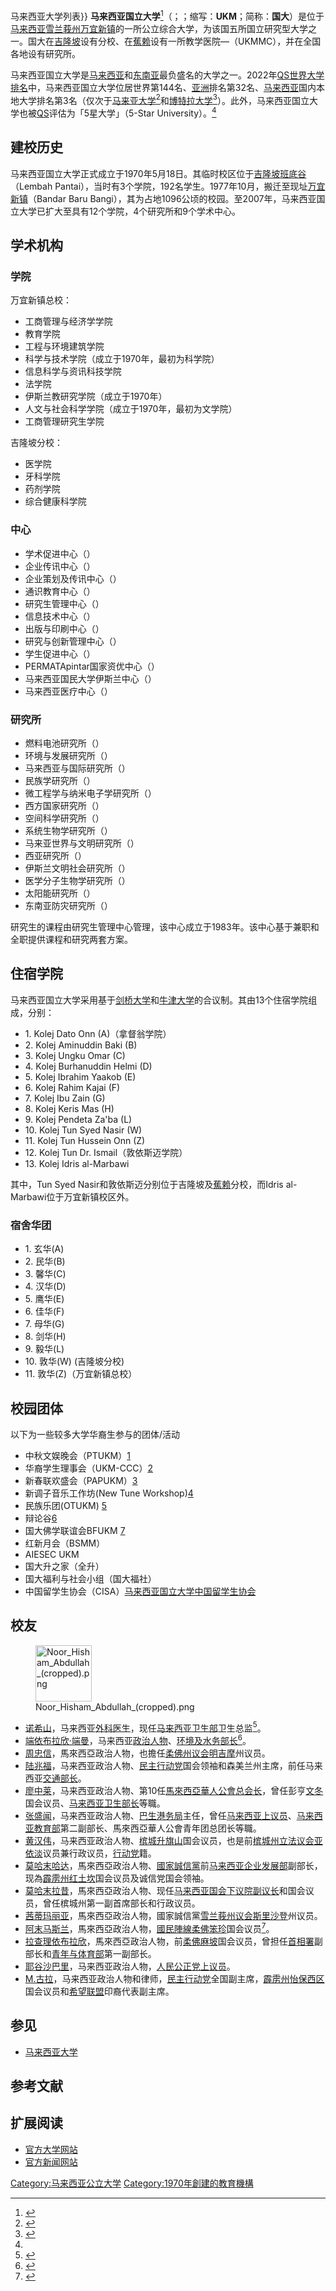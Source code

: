 {{update|time=2020-03-13T16:20:48+00:00}}
{{他用|other=马来西亚其他公立大學|马来西亚大学列表#公立大學{{!}}马来西亚大学列表}}
{{Infobox university
| name              = 马来西亚国立大学
| native_name       = '''Universiti Kebangsaan Malaysia'''<br />'''National University of Malaysia'''
| image             = Universiti Kebangsaan Malaysia logo.png
| image_size        = 150px
| caption           =
| latin_name        =
| founder           =
| motto             = Inspiring Futures, Nurturing Possibilities {{en}}<br />Mengilham Harapan, Mencipta Masa Depan {{ms}}
| zhmotto           = 激发希望，创造未来
| established       = {{start date and age|1970|5|18}}
| closed            =
| re-established    =
| anniversary       =
| type              = [[联邦政府|联邦]][[公立大学|国立]][[综合大学|综合]][[研究型大学|研究型]][[大学|大学]]
| religious         =
| endowment         =
| officer_in_charge =
| chairman_label    =
| chairman          =
| secretary         =
| chancellor        = {{link-en|端古·慕力兹|Tuanku Muhriz}}<sup>殿下</sup><br />{{small|（[[森美兰州|森美兰州]][[严端|严端]]）}}
| president         =
| vice-president    =
| superintendent    =
| provost           =
| vice_chancellor   = 依旺·托利曼<sup>教授</sup>
| principal         =
| dean              =
| director          =
| head_label        =
| head              =
| faculty           = 学院：15<ref>{{cite|url=https://www.ukm.my/portal/faculty/|title=Faculty - Official Portal of UKM|publisher=National University of Malaysia}}</ref><br />研究所：12<ref>{{cite|url=https://www.ukm.my/portal/institute/|title=Institute - Official Portal of UKM|publisher=National University of Malaysia}}</ref>
| staff             = 教职人员：2,432{{small|（2019年）}}<ref name="QS2022">{{cite|url=https://www.topuniversities.com/universities/universiti-kebangsaan-malaysia-ukm|title=Universiti Kebangsaan Malaysia (UKM): Rankings, Fees & Courses Details - Top Universities|publisher=[[Quacquarelli_Symonds|Quacquarelli Symonds]]}}</ref><br />其他职员：9,500{{small|（2019年）}}<ref name="QS2022" />
| students          = 26,961{{small|（2016年）}}<ref name = "Quick Facts">{{cite web| url=http://www.ukm.my/pkk/en/quick-facts/ | title=Universiti Kebangsaan Malaysia (UKM) | access-date= 7 March 2017}}</ref>
| undergrad         = 12,897{{small|（2016年）}}<ref name = "Quick Facts"/>
| postgrad          = 14,064{{small|（2016年）}}<ref name = "Quick Facts"/>
| doctoral          = 
| 国防生            = 
| other             = 
| address           =
| country           = {{flag|Malaysia}}
| state             = [[雪兰莪州|雪兰莪州]]
| province          = 
| city              = [[万宜新镇|万宜]]{{small|（总校）}}
| coor              = 
| campus            = 
| area              = 
| covered_area      = 
| former_names      = 马来西亚国民大学
| free_label        = 
| free              = 
| colors            = 
| nickname          = 国大、UKM
| mascot            = 
| magazine          = 
| athlete           = 
| conference        = 
| books             = 
| legal_person      = [[马来西亚联邦政府|马来西亚联邦政府]]
| affiliations      = [[英联邦大学协会|英联邦大学协会]]（ACU）<br />[[东盟大学联盟|东盟大学联盟]]（AUN）<br />{{tsl|en|Association of Southeast Asian Institutions of Higher Learning|东南亚高等学府协会}}（ASAIHL）<br />[[全球产学未来人才培养策略联盟|全球产学未来人才培养策略联盟]]（UAiTED）<br />{{tsl|en|Association of the Universities of Asia and the Pacific|亚洲与太平洋大学协会|亚太大学协会}}（AUAP）<ref>{{Cite web 
|url=http://auap.sut.ac.th/index.php?option=com_content&task=view&id=52&Itemid=82 |title=存档副本 |accessdate=2011-06-11 |archive-date=2011-07-09 |archive-url=https://web.archive.org/web/20110709220313/http://auap.sut.ac.th/index.php?option=com_content&task=view&id=52&Itemid=82 |dead-url=no }}</ref>
| zip               = 
| telephone         = [[国际电话区号列表|+60]] 3 8921 5555
| fax               = [[国际电话区号列表|+60]] 3 8921 4097
| website           = {{URL|https://www.ukm.my}}
| logo              = Langkawi_Malaysia_Universiti-Kebangsaan-Malaysia-01.jpg
| footnotes         =
}}
'''马来西亚国立大学'''<ref>{{cite news |language =zh |url = http://www.sinchew.com.my/node/1280488 |title = “国民大学”成历史 UKM新译名国立大学 |publisher = [[星洲網|星洲網]] |date = 2012-07-27 |accessdate = 2017-03-26}}</ref>（{{lang-ms|Universiti Kebangsaan Malaysia}}；{{lang-en|National University of Malaysia}}；缩写：'''UKM'''；简称：'''国大'''）是位于[[马来西亚|马来西亚]][[雪兰莪州|雪兰莪州]][[万宜新镇|万宜新镇]]的一所公立综合大学，为该国五所国立研究型大学之一。国大在[[吉隆坡|吉隆坡]]设有分校、在[[蕉赖|蕉赖]]设有一所教学医院—{{tsl|en|Hospital Canselor Tuanku Muhriz UKM|马来西亚国立大学医学中心}}（UKMMC），并在全国各地设有研究所。

马来西亚国立大学是[[马来西亚|马来西亚]]和[[东南亚|东南亚]]最负盛名的大学之一。2022年[[QS世界大学排名|QS世界大学排名]]中，马来西亚国立大学位居世界第144名、[[亚洲|亚洲]]排名第32名、[[马来西亚|马来西亚]]国内本地大学排名第3名（仅次于[[马来亚大学|马来亚大学]]<ref>{{cite|url=https://www.topuniversities.com/universities/universiti-malaya-um|title=Universiti Malaya (UM): Rankings, Fees & Courses Details - Top Universities|publisher=[[Quacquarelli_Symonds|Quacquarelli Symonds]]}}</ref>和[[博特拉大学|博特拉大学]]<ref>{{cite|url=https://www.topuniversities.com/universities/universiti-putra-malaysia-upm|title=Universiti Putra Malaysia (UPM): Rankings, Fees & Courses Details - Top Universities|publisher=[[Quacquarelli_Symonds|Quacquarelli Symonds]]}}</ref>）。此外，马来西亚国立大学也被[[Quacquarelli_Symonds|QS]]评估为「5星大学」（5-Star University）。<ref name="QS2022" />

== 建校历史 ==
马来西亚国立大学正式成立于1970年5月18日。其临时校区位于[[吉隆坡|吉隆坡]][[班底谷|班底谷]]（Lembah Pantai），当时有3个学院，192名学生。1977年10月，搬迁至现址[[万宜新镇|万宜新镇]]（Bandar Baru Bangi），其为占地1096公顷的校园。至2007年，马来西亚国立大学已扩大至具有12个学院，4个研究所和9个学术中心。

== 学术机构 ==
=== 学院 ===

万宜新镇总校：
* 工商管理与经济学学院
* 教育学院
* 工程与环境建筑学院
* 科学与技术学院（成立于1970年，最初为科学院）
* 信息科学与资讯科技学院
* 法学院
* 伊斯兰教研究学院（成立于1970年）
* 人文与社会科学学院（成立于1970年，最初为文学院）
* 工商管理研究生学院

吉隆坡分校：
* 医学院
* 牙科学院
* 药剂学院
* 综合健康科学院

=== 中心 ===
* 学术促进中心（{{small|Centre for Academic Advancement}}）
* 企业传讯中心（{{small|Centre for Corporate Communications}}）
* 企业策划及传讯中心（{{small|Centre for Corporate Planning & Communications}}）
* 通识教育中心（{{small|Centre for General Studies}}）
* 研究生管理中心（{{small|Centre for Graduate Management}}）
* 信息技术中心（{{small|Centre for Information Technology}}）
* 出版与印刷中心（{{small|Centre for Publication and Printing}}）
* 研究与创新管理中心（{{small|Centre for Research and Innovation Management}}）
* 学生促进中心（{{small|Centre for Students Advancement}}）
* PERMATApintar国家资优中心（{{small|PERMATApintar National Gifted Centre}}）
* 马来西亚国民大学伊斯兰中心（{{small|UKM Islamic Centre}}）
* 马来西亚医疗中心（{{small|UKM Medical Centre}}）

=== 研究所 ===
* 燃料电池研究所（{{small|Fuel Cell Institute}}）
* 环境与发展研究所（{{small|Inst. for Environment & Development (LESTARI)}}）
* 马来西亚与国际研究所（{{small|Inst. for Malaysian & International Studies (IKMAS)}}）
* 民族学研究所（{{small|Institute of Ethnic Studies (KITA)}}）
* 微工程学与纳米电子学研究所（{{small|Inst. of Microengineering & Nanoelectronics (IMEN)}}）
* 西方国家研究所（{{small|Inst. of Occidental Studies (IKON)}}）
* 空间科学研究所（{{small|Inst. of Space Science (ANGKASA)}}）
* 系统生物学研究所（{{small|Inst. of Systems Biology (INBIOSIS)}}）
* 马来亚世界与文明研究所（{{small|Inst. of the Malay World & Civilization (ATMA)}}）
* 西亚研究所（{{small|Inst. of West Asian Studies (IKRAB)}}）
* 伊斯兰文明社会研究所（{{small|Inst. of Islam Hadhari (HADHARI)}}）
* 医学分子生物学研究所（{{small|Medical Molecular Biology Institute (UMBI)}}）
* 太阳能研究所（{{small|Solar Energy Research Institute (SERI)}}）
* 东南亚防灾研究所（{{small|South East Asia Disaster Prevention Research Institute (SEADPRI-UKM)}}）

研究生的课程由研究生管理中心管理，该中心成立于1983年。该中心基于兼职和全职提供课程和研究两套方案。

== 住宿学院 ==
马来西亚国立大学采用基于[[剑桥大学|剑桥大学]]和[[牛津大学|牛津大学]]的合议制。其由13个住宿学院组成，分别：
*1. Kolej Dato Onn (A)（拿督翁学院）
*2. Kolej Aminuddin Baki (B)
*3. Kolej Ungku Omar (C)
*4. Kolej Burhanuddin Helmi (D)
*5. Kolej Ibrahim Yaakob (E)
*6. Kolej Rahim Kajai (F)
*7. Kolej Ibu Zain (G)
*8. Kolej Keris Mas (H)
*9. Kolej Pendeta Za'ba (L)
*10. Kolej Tun Syed Nasir (W)
*11. Kolej Tun Hussein Onn (Z)
*12. Kolej Tun Dr. Ismail（敦依斯迈学院）
*13. Kolej Idris al-Marbawi

其中，Tun Syed Nasir和敦依斯迈分别位于吉隆坡及[[蕉赖|蕉赖]]分校，而Idris al-Marbawi位于万宜新镇校区外。

=== 宿舍华团 ===
*1. 玄华(A)
*2. 民华(B)
*3. 馨华(C)
*4. 汉华(D)
*5. 鹰华(E)
*6. 佳华(F)
*7. 母华(G)
*8. 剑华(H)
*9. 毅华(L)
*10. 敦华(W) (吉隆坡分校)
*11. 敦华(Z)（万宜新镇总校）

== 校园团体 ==
以下为一些较多大学华裔生参与的团体/活动
*中秋文娱晚会（PTUKM）[http://www.facebook.com/ptukm]
*华裔学生理事会（UKM-CCC）[http://ccc-ukm.blogspot.com/]
*新春联欢盛会（PAPUKM）[http://www.facebook.com/papukm]
*新调子音乐工作坊(New Tune Workshop)[http://www.facebook.com/NewTuneXinDiaoZi]
*民族乐团(OTUKM) [https://www.facebook.com/OrchestraTraditionalUKM/]
*辩论谷[http://www.facebook.com/ukmdebatevalleyyear1]
*国大佛学联谊会BFUKM [http://www.facebook.com/bfukm]
*红新月会（BSMM）
*AIESEC UKM
*国大升之家（全升）
*国大福利与社会小组（国大福社）
*中国留学生协会（CISA）[http://www.facebook.com/pages/马来西亚国立大学中国留学生协会 马来西亚国立大学中国留学生协会]{{dead link|date=2018年5月 |bot=InternetArchiveBot |fix-attempted=yes }}

==校友==
[[File:Noor_Hisham_Abdullah_(cropped).png|90px]]

*[[诺希山|诺希山]]，马来西亚[[外科醫生|外科医生]]，现任[[马来西亚卫生部|马来西亚卫生部]]卫生总监<ref>{{Cite web|title=力挺诺希山“不怕死” 敦马：否则我们全都死|url=https://www.kwongwah.com.my/20201112/%e5%8a%9b%e6%8c%ba%e8%af%ba%e5%b8%8c%e5%b1%b1%e4%b8%8d%e6%80%95%e6%ad%bb-%e6%95%a6%e9%a9%ac%ef%bc%9a%e5%90%a6%e5%88%99%e6%88%91%e4%bb%ac%e5%85%a8%e9%83%bd%e6%ad%bb/|accessdate=2020-11-13|work=光华网|language=en-US}}</ref>。
*[[端依布拉欣·端曼|端依布拉欣·端曼]]，马来西亚[[政治人物|政治人物]]、[[马来西亚环境及水务部|环境及水务部长]]<ref name=":3">{{Cite web|title=获选亚洲7最佳环境部长伊党：恭喜端依布拉欣|url=https://hotspot.com.my/article/174455/%E8%8E%B7%E9%80%89%E4%BA%9A%E6%B4%B27%E6%9C%80%E4%BD%B3%E7%8E%AF%E5%A2%83%E9%83%A8%E9%95%BF-%E4%BC%8A%E5%85%9A-%E6%81%AD%E5%96%9C%E7%AB%AF%E4%BE%9D%E5%B8%83%E6%8B%89%E6%AC%A3|accessdate=|author=|date=|format=|publisher=|language=}}</ref>。
*[[周忠信|周忠信]]，馬來西亞政治人物，也擔任[[柔佛州议会|柔佛州议会]][[明吉摩州议席|明吉摩]]州议员。
*[[陆兆福|陆兆福]]，马来西亚政治人物、[[民主行动党_(马来西亚)|民主行动党]]国会领袖和森美兰州主席，前任马来西亚[[马来西亚交通部|交通部长]]。
*[[廖中莱|廖中莱]]，马来西亚政治人物、第10任[[馬來西亞華人公會|馬來西亞華人公會]][[马华公会总会长|总会长]]，曾任彭亨[[文冬国会议席|文冬]]国会议员、[[马来西亚卫生部长|马来西亚卫生部长]]等職。
*[[张盛闻|张盛闻]]，马来西亚政治人物、[[巴生港务局|巴生港务局]]主任，曾任[[马来西亚上议员|马来西亚上议员]]、[[马来西亚教育部|马来西亚教育部]]第二副部长、馬來西亞華人公會青年团总团长等職。
*[[黄汉伟|黄汉伟]]，马来西亚政治人物、[[槟城|槟城]][[升旗山国会议席|升旗山]]国会议员，也是前[[槟城州议会|槟城州立法议会亚依淡]]议员兼行政议员，[[民主行动党_(马来西亚)|行动党]]籍。
*[[莫哈末哈达|莫哈末哈达]]，馬來西亞政治人物、[[國家誠信黨|國家誠信黨]]前[[马来西亚企业发展部|马来西亚企业发展部]]副部长，现為[[霹雳州|霹雳州]][[红土坎国会议席|红土坎]]国会议员及诚信党国会领袖。
*[[莫哈末拉昔|莫哈末拉昔]]，馬來西亞政治人物、现任[[马来西亚国会下议院|马来西亚国会下议院]][[马来西亚国会下议院议长#下议院副议长|副议长]]和{{tsl|en|Batu Pahat (federal constituency)|峇株巴辖国会议席|峇株巴辖}}国会议员，曾任槟城州第一副首席部长和行政议员。
*[[茜蒂玛丽亚|茜蒂玛丽亚]]，馬來西亞政治人物，國家誠信黨[[雪兰莪州议会|雪兰莪州议会]][[斯里沙登州议席|斯里沙登]]州议员。
*[[阿末马斯兰|阿末马斯兰]]，馬來西亞政治人物，[[國民陣線|國民陣線]][[柔佛|柔佛]][[笨珍国会议席|笨珍]]国会议员<ref>{{Cite web|title=阿末玛斯兰即起任国阵总秘书 国内|url=https://www.orientaldaily.com.my/news/nation/2021/01/05/384855|accessdate=2021-01-06|work=東方網 馬來西亞東方日報|language=zh-Hans}}</ref>。
*[[拉查理依布拉欣|拉查理依布拉欣]]，馬來西亞政治人物，前[[柔佛|柔佛]][[麻坡国会议席|麻坡]]国会议员，曾担任[[马来西亚首相署|首相署]]副部长和[[马来西亚青年及体育部|青年与体育部]]第一副部长。
*[[耶谷沙巴里|耶谷沙巴里]]，马来西亚政治人物，[[人民公正党|人民公正党]][[馬來西亞上議院|上议员]]。
*[[M.古拉|M.古拉]]，马来西亚政治人物和律师，[[民主行动党_(马来西亚)|民主行动党]]全国副主席，[[霹靂州|霹雳州]][[怡保西区国会议席|怡保西区]]国会议员和[[希望聯盟|希望联盟]]印裔代表副主席。

==参见==
{{Portal box|马来西亚|教育}}
*[[马来西亚大学|马来西亚大学]]

== 参考文献 ==
{{Reflist}}

== 扩展阅读 ==
*[http://www.ukm.my/ 官方大学网站]
*[http://www.ukm.my/news/ 官方新闻网站]

{{coord|2|55|11|N|101|46|53|E|region:MY_type:landmark_source:kolossus-dewiki|display=title}}
{{马来西亚高等学府}}
{{亞洲AACSB認證大學}}
{{全球产学未来人才培养策略联盟}}
{{ASEAN University Network}}

{{Authority control}}
[[Category:马来西亚公立大学|Category:马来西亚公立大学]]
[[Category:1970年創建的教育機構|Category:1970年創建的教育機構]]